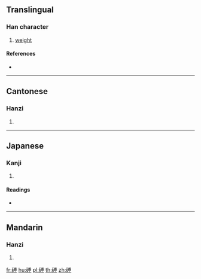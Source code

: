 {{character info/new}}
==Translingual==

===Han character===
{{Han char|rn=112|rad=石|as=09|sn=14|four=12614|canj=MRHJM}}

# [[weight]]

====References====
* {{Han ref|kx=0831.260|dkj=24257|dj=1248.010|hdz=42437.160|uh=787E|ud=30846|bh=E2F0|bd=58096}}

----

==Cantonese==

===Hanzi===
{{yue-hanzi|jyut=|y=jeui6}}

# {{defn|lang=yue|sort=石09}}

----

==Japanese==

===Kanji===
{{ja-kanji|grade=|rs=石09}}

# {{defn|lang=ja|sort=石09}}

====Readings====
* {{ja-readings|on=[[つい]] (tsui), [[ずい]] (zui), [[だ]] (da)|kun=[[つく]] (tsuku)|nanori=}}

----

==Mandarin==

===Hanzi===
{{cmn-hanzi|pin=[[zhuì]] ([[zhui4]])|wg=chui<sup>4</sup>}}

# {{defn|lang=cmn|sort=石09}}

[[fr:硾]]
[[hu:硾]]
[[pl:硾]]
[[th:硾]]
[[zh:硾]]